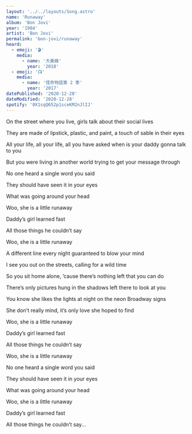 ```yaml
---
layout: '../../layouts/Song.astro'
name: 'Runaway'
album: 'Bon Jovi'
year: '1984'
artist: 'Bon Jovi'
permalink: 'bon-jovi/runaway'
heard:
  - emoji: '🎬'
    media:
      - name: '大黃蜂'
        year: '2018'
  - emoji: '📺'
    media:
      - name: '怪奇物語第 2 季'
        year: '2017'
datePublished: '2020-12-28'
dateModified: '2020-12-28'
spotify: '0X1sqQ652p1sceKM2nJlIJ'
---
```


<LyricSection>

On the street where you live, girls talk about their social lives

They are made of lipstick, plastic, and paint, a touch of sable in their eyes

All your life, all your life, all you have asked when is your daddy gonna talk to you

But you were living in another world trying to get your message through

</LyricSection>

<LyricSection>

No one heard a single word you said

They should have seen it in your eyes

What was going around your head

</LyricSection>

<LyricSection>

Woo, she is a little runaway

Daddy&rsquo;s girl learned fast

All those things he couldn&rsquo;t say

Woo, she is a little runaway

</LyricSection>

<LyricSection>

A different line every night guaranteed to blow your mind

I see you out on the streets, calling for a wild time

So you sit home alone, &rsquo;cause there&rsquo;s nothing left that you can do

There&rsquo;s only pictures hung in the shadows left there to look at you

</LyricSection>

<LyricSection>

You know she likes the lights at night on the neon Broadway signs

She don&rsquo;t really mind, it&rsquo;s only love she hoped to find

</LyricSection>

<LyricSection>

Woo, she is a little runaway

Daddy&rsquo;s girl learned fast

All those things he couldn&rsquo;t say

Woo, she is a little runaway

</LyricSection>

<LyricSection>

No one heard a single word you said

They should have seen it in your eyes

What was going around your head

</LyricSection>

<LyricSection>

Woo, she is a little runaway

Daddy&rsquo;s girl learned fast

All those things he couldn&rsquo;t say...

</LyricSection>
